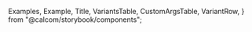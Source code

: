 
  Examples,
  Example,
  Title,
  VariantsTable,
  CustomArgsTable,
  VariantRow,
} from "@calcom/storybook/components";


<Meta title="UI/ErrorBoundary" component={ErrorBoundary} />

<Title title="ErrorBoundary" suffix="Brief" subtitle="Version 1.0 — Last Update: 17 Aug 2023" />

## Definition

ErrorBoundary is an element that catches JavaScript errors in their child component tree, log those errors and display a fallback UI.

## Structure

ErrorBoundary offers a flexible component capable of catching JavaScript errors and displaying it in the UI.

<CustomArgsTable of={ErrorBoundary} />

<Examples title="ErrorBoundary">
  <Example title="Default">
    <ErrorBoundary message="There is a problem with the App">
      <p>Child Component</p>
    </ErrorBoundary>
  </Example>
  <Example title="With Error">
    <ErrorBoundary message="There is a problem with the App">
      <Tooltip />
    </ErrorBoundary>
  </Example>
</Examples>

<Title offset title="ErrorBoundary" suffix="Variants" />

<Canvas>
  <Story
    name="ErrorBoundary"
    args={{
      children: <p class="text-default">Child Component</p>,
      message: "There is a problem with the App",
    }}>
    {({ children, message }) => (
      <VariantsTable titles={["Default"]} columnMinWidth={150}>
        <VariantRow variant="Default">
          <ErrorBoundary message={message}>{children}</ErrorBoundary>
        </VariantRow>
        <VariantRow variant="With Error">
          <ErrorBoundary message={message}>
            <Tooltip />
          </ErrorBoundary>
        </VariantRow>
      </VariantsTable>
    )}
  </Story>
</Canvas>
